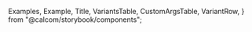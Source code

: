 
  Examples,
  Example,
  Title,
  VariantsTable,
  CustomArgsTable,
  VariantRow,
} from "@calcom/storybook/components";


<Meta title="UI/ErrorBoundary" component={ErrorBoundary} />

<Title title="ErrorBoundary" suffix="Brief" subtitle="Version 1.0 — Last Update: 17 Aug 2023" />

## Definition

ErrorBoundary is an element that catches JavaScript errors in their child component tree, log those errors and display a fallback UI.

## Structure

ErrorBoundary offers a flexible component capable of catching JavaScript errors and displaying it in the UI.

<CustomArgsTable of={ErrorBoundary} />

<Examples title="ErrorBoundary">
  <Example title="Default">
    <ErrorBoundary message="There is a problem with the App">
      <p>Child Component</p>
    </ErrorBoundary>
  </Example>
  <Example title="With Error">
    <ErrorBoundary message="There is a problem with the App">
      <Tooltip />
    </ErrorBoundary>
  </Example>
</Examples>

<Title offset title="ErrorBoundary" suffix="Variants" />

<Canvas>
  <Story
    name="ErrorBoundary"
    args={{
      children: <p class="text-default">Child Component</p>,
      message: "There is a problem with the App",
    }}>
    {({ children, message }) => (
      <VariantsTable titles={["Default"]} columnMinWidth={150}>
        <VariantRow variant="Default">
          <ErrorBoundary message={message}>{children}</ErrorBoundary>
        </VariantRow>
        <VariantRow variant="With Error">
          <ErrorBoundary message={message}>
            <Tooltip />
          </ErrorBoundary>
        </VariantRow>
      </VariantsTable>
    )}
  </Story>
</Canvas>
